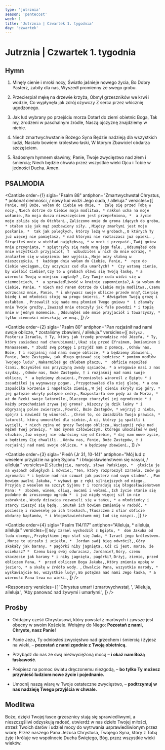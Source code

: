 ```yaml
---
type: 'jutrznia'
season: 'pentecost'
week: 1
title: 'Jutrznia | Czwartek 1. tygodnia'
day: 'czwartek'
---
```


# Jutrznia | Czwartek 1. tygodnia

<OpeningVersicle />

## Hymn

1. Minęły cienie i mroki nocy,
   Światło jaśnieje nowego życia,
   Bo Dobry Pasterz, zabity dla nas,
   Wyszedł promienny ze swego grobu.

2. Przecierpiał mękę na drzewie krzyża,
   Obmył grzeszników we krwi i wodzie,
   Co wypłynęła jak zdrój ożywczy
   Z serca przez włócznię ugodzonego.

3. Jak lud wybrany po przejściu morza
   Dotarł do ziemi obietnic Boga,
   Tak my, zrodzeni w paschalnym źródle,
   Naszą ojczyznę znajdziemy w niebie.

4. Niech zmartwychwstanie Bożego Syna
   Będzie nadzieją dla wszystkich ludzi,
   Nastało bowiem królestwo łaski,
   W którym Zbawiciel obdarza szczęściem.

5. Radosnym hymnem sławimy, Panie,
   Twoje zwycięstwo nad złem i śmiercią;
   Niech będzie chwała przez wszystkie wieki
   Ojcu i Tobie w jedności Ducha. Amen.

## PSALMODIA

<Canticle
  order={1}
  sigla="Psalm 88"
  antiphon="Zmartwychwstał Chrystus, * pokonał ciemności, / nowy lud widzi Jego cuda, / alleluja."
  versicles={[
    `Panie, mój Boże, wołam do Ciebie we dnie, * 
żalę się przed Tobą w nocy.`,
    `Niech dotrze do Ciebie moja modlitwa, *
nakłoń ucha na moje wołanie.`,
    `Bo moja dusza nieszczęściem jest przepełniona, * 
a życie moje zbliża się do Otchłani.`,
    `Zaliczono mnie do grona idących do grobu, *
stałem się jak mąż pozbawiony siły. `,
    `Między zmarłymi jest moje posłanie, * 
tak jak poległych, którzy leżą w grobach,`,
    `O których Ty już więcej nie pamiętasz, *
nad którymi nie roztaczasz już opieki. `,
    `Strąciłeś mnie w otchłań najgłębszą, *
w mrok i przepaść.`,
    `Twój gniew mnie przygniata, *
spiętrzyły się nade mną jego fale. `,
    `Odsunąłeś ode mnie wszystkich przyjaciół, † 
wzbudziłeś w nich do mnie odrazę, * 
znalazłem się w więzieniu bez wyjścia.`,
    `Moje oczy słabną w nieszczęściu, † 
każdego dnia wołam do Ciebie, Panie, * 
ręce do Ciebie wyciągam.`,
    `Czy uczynisz cud dla umarłych? * 
Czy wstaną cienie, by wielbić Ciebie?`,
    `Czy to w grobach sławi się Twoją łaskę, *
a wierność Twoją w miejscu zagłady? `,
    `Czy Twoje cuda widzi się w ciemnościach, * 
a sprawiedliwość w krainie zapomnienia?`,
    `A ja wołam do Ciebie, Panie, *
niech nad ranem dotrze do Ciebie moja modlitwa.`,
    `Czemu odrzucasz mnie, Panie, *
i ukrywasz swoje oblicze przede mną?`,
    `Cierpię biedę i od młodości stoję na progu śmierci, *
dźwigałem Twoją grozę i osłabłem. `,
    `Przewalił się nade mną płomień Twego gniewu * 
i złamały mnie Twoje groźby.`,
    `Zewsząd mnie otoczyły jak fale powodzi *
i topią mnie w jednym momencie. `,
    `Odsunąłeś ode mnie przyjaciół i towarzyszy, * 
tylko ciemności mieszkają ze mną.`,
  ]}
/>

<Canticle
  order={2}
  sigla="Psalm 80"
  antiphon="Pan rozjaśnił nad nami swoje oblicze, * zostaliśmy zbawieni, / alleluja."
  versicles={[
    `Usłysz, Pasterzu Izraela, †
Ty, który jak trzodę prowadzisz ród Józefa, *
Ty, który zasiadasz nad cherubinami!`,
    `Ukaż się przed Efraimem, Beniaminem i Manassesem, *
zbudź swą potęgę i przyjdź nam z pomocą. `,
    `Odnów nas, Boże, †
i rozjaśnij nad nami swoje oblicze, *
a będziemy zbawieni.`,
    `Panie, Boże Zastępów, jak długo gniewać się będziesz *
pomimo modłów Twojego ludu? `,
    `Nakarmiłeś go chlebem płaczu, * 
obficie napoiłeś łzami.`,
    `Uczyniłeś nas przyczyną zwady sąsiadów, *
a wrogowie nasi z nas szydzą. `,
    `Odnów nas, Boże Zastępów, †
i rozjaśnij nad nami swoje oblicze, * 
a będziemy zbawieni.`,
    `Przeniosłeś winorośl z Egiptu *
i zasadziłeś ją wygnawszy pogan. `,
    `Przygotowałeś dla niej glebę, *
a ona zapuściła korzenie i napełniła ziemię.`,
    `W jej cieniu skryły się góry, * 
jej gałęzie okryły potężne cedry.`,
    `Rozpostarła swe pędy aż do Morza, * 
aż do Rzeki swoje latorośle.`,
    `Dlaczego zburzyłeś jej ogrodzenie *
i każdy przechodzień zrywa jej grona? `,
    `Niszczy ją dzik leśny *
i obgryzają polne zwierzęta.`,
    `Powróć, Boże Zastępów, *
wejrzyj z nieba, spójrz i nawiedź tę winorośl. `,
    `Chroń to, co zasadziła Twoja prawica, *
latorośl, którą umocniłeś dla siebie.`,
    `A ci, którzy ją spalili i wycięli, *
niech zginą od grozy Twojego oblicza.`,
    `Wyciągnij rękę nad mężem Twej prawicy, *
nad synem człowieczym, którego umocniłeś w swej służbie.`,
    `Już więcej nie odwrócimy się od Ciebie, *
daj nam nowe życie, a będziemy Cię chwalili. `,
    `Odnów nas, Panie, Boże Zastępów, †
i rozjaśnij nad nami swoje oblicze, *
a będziemy zbawieni.`,
  ]}
/>

<Canticle
  order={3}
  sigla="Pieśń (Jr 31, 10-14)"
  antiphon="Mój lud z weselem przyjdzie na górę Syjonu * i błogosławieństwem się nasyci, / alleluja."
  versicles={[
    `Słuchajcie, narody, słowa Pańskiego, * 
głoście je na wyspach odległych i mówcie:`,
    `"Ten, który rozproszył Izraela, znów go zgromadzi *
i będzie nad nim czuwał jak pasterz nad swym stadem". `,
    `Pan bowiem uwolni Jakuba, *
wybawi go z ręki silniejszych od niego.`,
    `Przyjdą z weselem na szczyt Syjonu †
i rozradują się błogosławieństwem Pana: * 
zbożem, winem, oliwą, owcami i wołami.`,
    `Ich życie stanie się podobne do zroszonego ogrodu * 
i już nigdy więcej sił im nie zabraknie.`,
    `Wtedy dziewica rozweseli się w tańcu, *
a młodzieńcy i starcy cieszyć się będą. `,
    `Smutek ich bowiem zamienię w radość, * 
pocieszę i rozweselę po ich troskach.`,
    `Tłuszczem z ofiar obficie obdarzę kapłanów, *
i błogosławieństwem mój lud się nasyci.`,
  ]}
/>

<Canticle
  order={4}
  sigla="Psalm 114/117"
  antiphon="Alleluja, * alleluja, alleluja."
  versicles={[
    `Gdy Izrael wychodził z Egiptu, * 
dom Jakuba od ludu obcego,`,
    `Przybytkiem jego stał się Juda, *
Izrael jego królestwem. `,
    `Morze to ujrzało i uciekło, * 
Jordan swój bieg odwrócił,`,
    `Góry skakały jak barany, *
pagórki niby jagnięta.`,
    `Cóż ci jest, morze, że uciekasz? * 
Czemu bieg swój odwracasz, Jordanie?`,
    `Góry, czemu skaczecie jak barany *
i niby jagnięta, pagórki?`,
    `Drżyj, ziemio, przed obliczem Pana, * 
przed obliczem Boga Jakuba,`,
    `Który zmienia opokę w jezioro, *
a skałę w źródło wody. `,
    `Chwalcie Pana, wszystkie narody, * 
wysławiajcie Go, wszystkie ludy!`,
    `Bo potężna nad nami Jego łaska, *
a wierność Pana trwa na wieki.`,
  ]}
/>

<Passage
  sigla="Rz 8, 10-11"
  passage="Jeżeli Chrystus w was mieszka, ciało wprawdzie podlega śmierci ze względu na skutki grzechu, duch jednak posiada życie na skutek usprawiedliwienia. A jeżeli mieszka w nas Duch Tego, który Jezusa wskrzesił z martwych, to Ten, co wskrzesił Chrystusa Jezusa z martwych, przywróci do życia wasze śmiertelne ciała mocą mieszkającego w was swego Ducha."
/>

<Responsory
  versicles={[
    'Chrystus umarł i zmartwychwstał, ',
    'Alleluja, alleluja.',
    'Aby panować nad żywymi i umarłymi.',
  ]}
/>

<Benedictus antiphon="Zaprawdę, zaprawdę mówię wam: * Kto we Mnie wierzy, ma życie wieczne, / alleluja." />

## Prośby

- Oddajmy cześć Chrystusowi, który powstał z martwych i zawsze jest obecny w swoim Kościele. Wołajmy do Niego: **Pozostań z nami, Chryste, nasz Panie!**

- Panie Jezu, Ty odniosłeś zwycięstwo nad grzechem i śmiercią i żyjesz na wieki, – **pozostań z nami zgodnie z Twoją obietnicą.**

- Przybądź do nas ze swą niezwyciężoną mocą – **i okaż nam Bożą łaskawość.**

- Pośpiesz na pomoc światu dręczonemu niezgodą, – **bo tylko Ty możesz przynieść ludziom nowe życie i pojednanie.**

- Umocnij naszą wiarę w Twoje ostateczne zwycięstwo, – **podtrzymuj w nas nadzieję Twego przyjścia w chwale.**

<CustomIntercessions type="lauds" />

<KyrieEleison />

<LordsPrayer />

## Modlitwa

Boże, dzięki Twojej łasce grzesznicy stają się sprawiedliwymi, a nieszczęśliwi odzyskują radość, utwierdź w nas dzieło Twojej miłości, strzeż Twoich darów i udziel mocy do wytrwania usprawiedliwionym przez wiarę. Przez naszego Pana Jezusa Chrystusa, Twojego Syna, który z Tobą żyje i króluje we wspólnocie Ducha Świętego, Bóg, przez wszystkie wieki wieków.

<Amen />

<BlessingAndConcludingVersicle />
